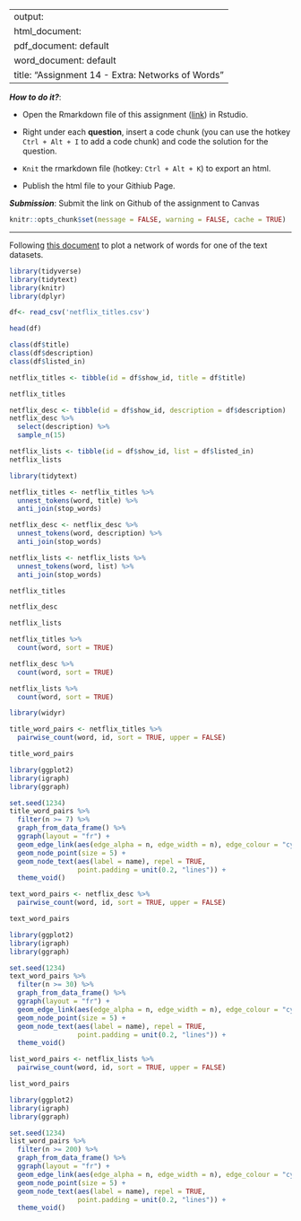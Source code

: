 
---
output: 
  html_document:
  pdf_document: default
  word_document: default
title: "Assignment 14 - Extra: Networks of Words"
---

***How to do it?***: 

- Open the Rmarkdown file of this assignment ([link](assignment14_extra.Rmd)) in Rstudio. 

- Right under each **question**, insert  a code chunk (you can use the hotkey `Ctrl + Alt + I` to add a code chunk) and code the solution for the question. 

- `Knit` the rmarkdown file (hotkey: `Ctrl + Alt + K`) to export an html.  

-  Publish the html file to your Githiub Page. 

***Submission***: Submit the link on Github of the assignment to Canvas

```r
knitr::opts_chunk$set(message = FALSE, warning = FALSE, cache = TRUE)
```

-------

Following [this document](https://www.tidytextmining.com/nasa) to plot a network of words for one of the text datasets.

```r
library(tidyverse)
library(tidytext)
library(knitr)
library(dplyr)

df<- read_csv('netflix_titles.csv')

head(df)
```

```r
class(df$title)
class(df$description)
class(df$listed_in)
```
```r
netflix_titles <- tibble(id = df$show_id, title = df$title)

netflix_titles
```

```r
netflix_desc <- tibble(id = df$show_id, description = df$description)
netflix_desc %>%
  select(description) %>%
  sample_n(15)
```
```r
netflix_lists <- tibble(id = df$show_id, list = df$listed_in)
netflix_lists
```

```r
library(tidytext)

netflix_titles <- netflix_titles %>% 
  unnest_tokens(word, title) %>% 
  anti_join(stop_words)

netflix_desc <- netflix_desc %>% 
  unnest_tokens(word, description) %>% 
  anti_join(stop_words)

netflix_lists <- netflix_lists %>% 
  unnest_tokens(word, list) %>% 
  anti_join(stop_words)

```


```r
netflix_titles

netflix_desc

netflix_lists
```

```r
netflix_titles %>%
  count(word, sort = TRUE)
```

```r
netflix_desc %>%
  count(word, sort = TRUE)
```

```r
netflix_lists %>%
  count(word, sort = TRUE)
```

```r
library(widyr)

title_word_pairs <- netflix_titles %>% 
  pairwise_count(word, id, sort = TRUE, upper = FALSE)

title_word_pairs
```

```r
library(ggplot2)
library(igraph)
library(ggraph)

set.seed(1234)
title_word_pairs %>%
  filter(n >= 7) %>%
  graph_from_data_frame() %>%
  ggraph(layout = "fr") +
  geom_edge_link(aes(edge_alpha = n, edge_width = n), edge_colour = "cyan4") +
  geom_node_point(size = 5) +
  geom_node_text(aes(label = name), repel = TRUE, 
                 point.padding = unit(0.2, "lines")) +
  theme_void()
```

```r
text_word_pairs <- netflix_desc %>% 
  pairwise_count(word, id, sort = TRUE, upper = FALSE)

text_word_pairs
```

```r
library(ggplot2)
library(igraph)
library(ggraph)

set.seed(1234)
text_word_pairs %>%
  filter(n >= 30) %>%
  graph_from_data_frame() %>%
  ggraph(layout = "fr") +
  geom_edge_link(aes(edge_alpha = n, edge_width = n), edge_colour = "cyan4") +
  geom_node_point(size = 5) +
  geom_node_text(aes(label = name), repel = TRUE, 
                 point.padding = unit(0.2, "lines")) +
  theme_void()
```

```r
list_word_pairs <- netflix_lists %>% 
  pairwise_count(word, id, sort = TRUE, upper = FALSE)

list_word_pairs
```
```r
library(ggplot2)
library(igraph)
library(ggraph)

set.seed(1234)
list_word_pairs %>%
  filter(n >= 200) %>%
  graph_from_data_frame() %>%
  ggraph(layout = "fr") +
  geom_edge_link(aes(edge_alpha = n, edge_width = n), edge_colour = "cyan4") +
  geom_node_point(size = 5) +
  geom_node_text(aes(label = name), repel = TRUE, 
                 point.padding = unit(0.2, "lines")) +
  theme_void()
```



